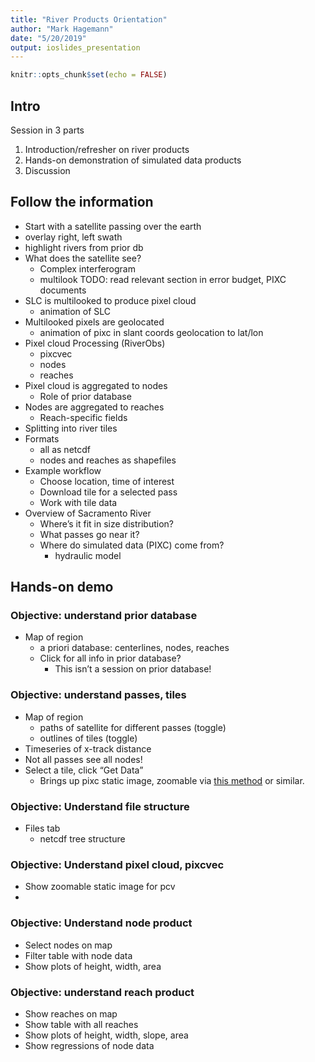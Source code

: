 ```yaml
---
title: "River Products Orientation"
author: "Mark Hagemann"
date: "5/20/2019"
output: ioslides_presentation
---
```


```r
knitr::opts_chunk$set(echo = FALSE)
```

## Intro

Session in 3 parts

1. Introduction/refresher on river products
2. Hands-on demonstration of simulated data products
3. Discussion 

## Follow the information

- Start with a satellite passing over the earth
- overlay right, left swath 
- highlight rivers from prior db
- What does the satellite see? 
  - Complex interferogram
  - multilook 
TODO: read relevant section in error budget, PIXC documents

- SLC is multilooked to produce pixel cloud
  - animation of SLC
- Multilooked pixels are geolocated
  - animation of pixc in slant coords geolocation to lat/lon
- Pixel cloud Processing (RiverObs)
  - pixcvec
  - nodes
  - reaches
- Pixel cloud is aggregated to nodes
  - Role of prior database
- Nodes are aggregated to reaches
  - Reach-specific fields
- Splitting into river tiles
- Formats 
  - all as netcdf
  - nodes and reaches as shapefiles
- Example workflow
  - Choose location, time of interest
  - Download tile for a selected pass
  - Work with tile data
  
- Overview of Sacramento River
  - Where's it fit in size distribution?
  - What passes go near it?
  - Where do simulated data (PIXC) come from?
    - hydraulic model


## Hands-on demo

### Objective: understand prior database

- Map of region
  - a priori database: centerlines, nodes, reaches
  - Click for all info in prior database?
    - This isn't a session on prior database!

### Objective: understand passes, tiles

- Map of region
  - paths of satellite for different passes (toggle)
  - outlines of tiles (toggle)
- Timeseries of x-track distance
- Not all passes see all nodes!
- Select a tile, click "Get Data"
  - Brings up pixc static image, zoomable via [this method](https://stackoverflow.com/a/26044171) or similar. 

### Objective: Understand file structure

- Files tab 
  - netcdf tree structure

### Objective: Understand pixel cloud, pixcvec

- Show zoomable static image for pcv
- 

### Objective: Understand node product

- Select nodes on map
- Filter table with node data
- Show plots of height, width, area

### Objective: understand reach product

- Show reaches on map
- Show table with all reaches
- Show plots of height, width, slope, area
- Show regressions of node data 


